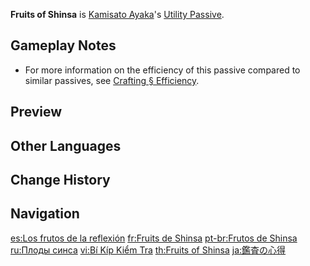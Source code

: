 {{Talent Infobox
|image         = Talent Fruits of Shinsa.png
|character     = Kamisato Ayaka
|type          = Utility Passive
|info          = When Ayaka crafts [[Weapon Ascension Materials]], she has a 10% chance to receive double the product.
|utility1      = Crafting
|utility2      = Weapon Ascension Material
|utility3      = Weapon Ascension Material Double Product
}}
{{Description|"As the daughter of the Yashiro Commission's Kamisato Clan, Ayaka is versed in a variety of art forms. Her expertise in the art of the sword includes knowledge of advanced weaponry."|2=[[Dainsleif]] in [https://youtu.be/hUDhKYxGh0M Collected Miscellany - "Kamisato Ayaka: Snowdance Heron"]}}
'''Fruits of Shinsa''' is [[Kamisato Ayaka]]'s [[Utility Passive]].

==Gameplay Notes==
* For more information on the efficiency of this passive compared to similar passives, see [[Crafting#Efficiency|Crafting § Efficiency]].
{{Talents by Category List|Weapon Ascension Material Double Product Talents|header=identical|nottitle=Fruits of Shinsa}}

==Preview==
{{Preview
|file=Fruits of Shinsa Preview
}}

{{Clr}}
==Other Languages==
{{Other Languages
|en      = Fruits of Shinsa
|zhs     = 鉴查心得
|zhs_rm  = Jiànchá Xīndé
|zht     = 鑑查心得
|zht_rm  = Jiànchá Xīndé
|zh_tl   = Understanding of Judgement
|ja      = 鑑査の心得
|ja_rm   = Kansa no Kokoroe
|ja_tl   = Understanding of Judgement
|ja_note = {{ja|鑑査}} cannot be read as ''shinsa'' as {{ja|鑑}} does not have ''shin'' as a possible reading.
|ko      = 감별 노하우
|ko_rm   = Gambyeol Noha'u
|ko_tl   = Discrimination Knowhow
|es      = Los frutos de la reflexión
|es_tl   = The Fruits of Reflection
|fr      = Fruits de Shinsa
|fr_tl   = Fruits of Shinsa
|ru      = Плоды синса
|ru_tl   = Fruits of Shinsa
|th      = Fruits of Shinsa
|vi      = Bí Kíp Kiểm Tra
|vi_tl   = 
|de      = Shinsa-Früchte
|de_tl   = Shinsa Fruits
|id      = Fruits of Shinsa
|pt      = Frutos de Shinsa
|pt_tl   = Fruits of Shinsa

|tr      = Shinsa Meyveleri
|tr_tl   = Shinsa Fruits
|it      = Frutti di Shinsa
|it_tl   = Fruits of Shinsa
}}

==Change History==
{{Change History|2.0}}
<!--
==References==
{{Reflist}}-->

==Navigation==
{{Talent Navbox|Kamisato Ayaka}}

[[es:Los frutos de la reflexión]]
[[fr:Fruits de Shinsa]]
[[pt-br:Frutos de Shinsa]]
[[ru:Плоды синса]]
[[vi:Bí Kíp Kiểm Tra]]
[[th:Fruits of Shinsa]]
[[ja:鑑査の心得]]